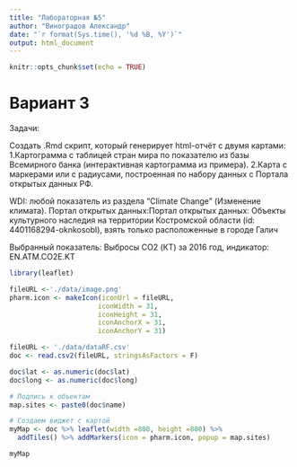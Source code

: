 ---
title: "Лабораторная №5"
author: "Виноградов Александр"
date: "`r format(Sys.time(), '%d %B, %Y')`"
output: html_document
---

```{r setup, include=FALSE}
knitr::opts_chunk$set(echo = TRUE)
```

# Вариант 3
Задачи:

Создать .Rmd скрипт, который генерирует html-отчёт с двумя картами:
1.Картограмма с таблицей стран мира по показателю из базы Всемирного банка (интерактивная картограмма из примера).
2.Карта с маркерами или с радиусами, построенная по набору данных с Портала открытых данных РФ.

WDI: любой показатель из раздела "Climate Change" (Изменение климата). Портал открытых данных:Портал открытых данных: Объекты культурного наследия на территории Костромской области (id: 4401168294-oknkosobl), взять только расположенные в городе Галич

Выбранный показатель: Выбросы CO2 (КТ) за 2016 год, индикатор: EN.ATM.CO2E.KT


```{r, results='asis', cache=TRUE, warning=F, message=F}
library(leaflet)

fileURL <-'./data/image.png'
pharm.icon <- makeIcon(iconUrl = fileURL,
                      iconWidth = 31,
                      iconHeight = 31,
                      iconAnchorX = 31,
                      iconAnchorY = 31)

fileURL <- './data/dataRF.csv'
doc <- read.csv2(fileURL, stringsAsFactors = F)

doc$lat <- as.numeric(doc$lat)
doc$long <- as.numeric(doc$long)

# Подпись к объектам
map.sites <- paste0(doc$name)

# Создаем виджет с картой
myMap <- doc %>% leaflet(width =800, height =800) %>%
  addTiles() %>% addMarkers(icon = pharm.icon, popup = map.sites)

myMap
```